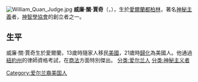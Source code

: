 [[Image:William_Quan_Judge.jpg|thumb]]
'''威廉·關·賈奇'''（{{lang-en|William Quan Judge}}，{{bd|1851年|4月13日|1896年|3月21日|catIdx=Judge, William Quan}}），生於[[愛爾蘭|愛爾蘭]][[都柏林|都柏林]]，著名[[神秘主義|神秘主義]]者，[[神智學協會|神智學協會]]的創立者之一。
==生平==
威廉·關·賈奇生於愛爾蘭，13歲時隨家人移民[[美國|美國]]，21歲時[[歸化|歸化]]為美國人。他通過[[紐約州|紐約州]]的律師資格考試，在[[商法|商法]]方面特別傑出。
{{Authority control}}
{{DEFAULTSORT:Judge, William Quan}}
[[分类:爱尔兰人|分类:爱尔兰人]]
[[Category:爱尔兰裔美国人|Category:爱尔兰裔美国人]]
[[分类:神秘主义者|分类:神秘主义者]]